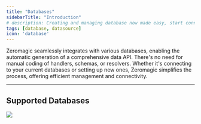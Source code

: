 ```yaml
---
title: "Databases"
sidebarTitle: "Introduction"
# description: Creating and managing database now made easy, start connecting now!
tags: [database, datasource]
icon: 'database'
---
```


Zeromagic seamlessly integrates with various databases, enabling the automatic generation of a comprehensive data API. There's no need for manual coding of handlers, schemas, or resolvers. Whether it's connecting to your current databases or setting up new ones, Zeromagic simplifies the process, offering efficient management and connectivity.

---

## Supported Databases

<CardGroup cols={2}>

<a href="datasources/quickstart">
  <Frame caption="Azure Cosmos">
    <img noZoom src="/assets/images/azure-cosmos-db.png" />
  </Frame>
</a>

</CardGroup>
